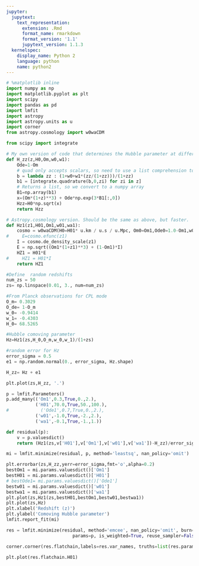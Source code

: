 ```yaml
---
jupyter:
  jupytext:
    text_representation:
      extension: .Rmd
      format_name: rmarkdown
      format_version: '1.1'
      jupytext_version: 1.1.3
  kernelspec:
    display_name: Python 2
    language: python
    name: python2
---
```


```python
# %matplotlib inline
import numpy as np
import matplotlib.pyplot as plt
import scipy
import pandas as pd
import lmfit
import astropy
import astropy.units as u
import corner
from astropy.cosmology import w0waCDM
```

```python
from scipy import integrate
```

```python
# My own version of code that determines the Hubble parameter at different redshifts
def H_zz(z,H0,Om,w0,w1):
    Ode=1-Om
    # quad only accepts scalars, so need to use a list comprehension to run through the whole array of z
    b = lambda zz : (1+w0+w1*(zz/(1+zz)))/(1+zz)
    b1 = [integrate.quadrature(b,0,zi) for zi in z]
    # Returns a list, so we convert to a numpy array
    B1=np.array(b1)
    x=(Om*(1+z)**3) + Ode*np.exp(3*B1[:,0])
    Hzz=H0*np.sqrt(x)
    return Hzz
```

```python
# Astropy.cosmology version. Should be the same as above, but faster.
def Hz1(z1,H01,Om1,w01,wa1):
    cosmo = w0waCDM(H0=H01* u.km / u.s / u.Mpc, Om0=Om1,Ode0=1.0-Om1,w0=w01,wa=wa1)
#     E=cosmo.efunc(z1)
    I = cosmo.de_density_scale(z1)
    E = np.sqrt((Om1*(1+z1)**3) + (1-Om1)*I)
    HZ1 = H01*E
#     HZ1 = H01*I
    return HZ1

```

```python
#Define  random redshifts
num_zs = 50
zs= np.linspace(0.01, 3., num=num_zs)
```

```python
#From Planck observations for CPL mode
O_m= 0.3029
O_de= 1-O_m
w_0= -0.9414
w_1= -0.4303
H_0= 68.5265
```

```python
#Hubble comoving parameter
Hz=Hz1(zs,H_0,O_m,w_0,w_1)/(1+zs)
```

```python
#random error for Hz
error_sigma = 0.5
e1 = np.random.normal(0., error_sigma, Hz.shape)
```

```python
H_zz= Hz + e1
```

```python
plt.plot(zs,H_zz, '.')
```

```python
p = lmfit.Parameters()
p.add_many(('Om1',0.3,True,0.,2.),
           ('H01',70.0,True,50.,100.),
#            ('Ode1',0.7,True,0.,2.),
           ('w01',-1.0,True,-2.,2.),
           ('wa1',-0.1,True,-1.,1.))

def residual(p):
    v = p.valuesdict()
    return (Hz1(zs,v['H01'],v['Om1'],v['w01'],v['wa1'])-H_zz)/error_sigma
```

```python
mi = lmfit.minimize(residual, p, method='leastsq', nan_policy='omit')
```

```python
plt.errorbar(zs,H_zz,yerr=error_sigma,fmt='o',alpha=0.2)
bestOm1 = mi.params.valuesdict()['Om1']
bestH01 = mi.params.valuesdict()['H01']
# bestOde1= mi.params.valuesdict()['Ode1']
bestw01 = mi.params.valuesdict()['w01']
bestwa1 = mi.params.valuesdict()['wa1']
plt.plot(zs,Hz1(zs,bestH01,bestOm1,bestw01,bestwa1))
plt.plot(zs,Hz)
plt.xlabel('Redshift (z)')
plt.ylabel('Comoving Hubble parameter')
lmfit.report_fit(mi)
```

```python
res = lmfit.minimize(residual, method='emcee', nan_policy='omit', burn=100, steps=5000,thin=1, nwalkers=10,
                         params=p, is_weighted=True, reuse_sampler=False)
```

```python
corner.corner(res.flatchain,labels=res.var_names, truths=list(res.params.valuesdict().values()))
```

```python
plt.plot(res.flatchain.H01)
```

```python

```

